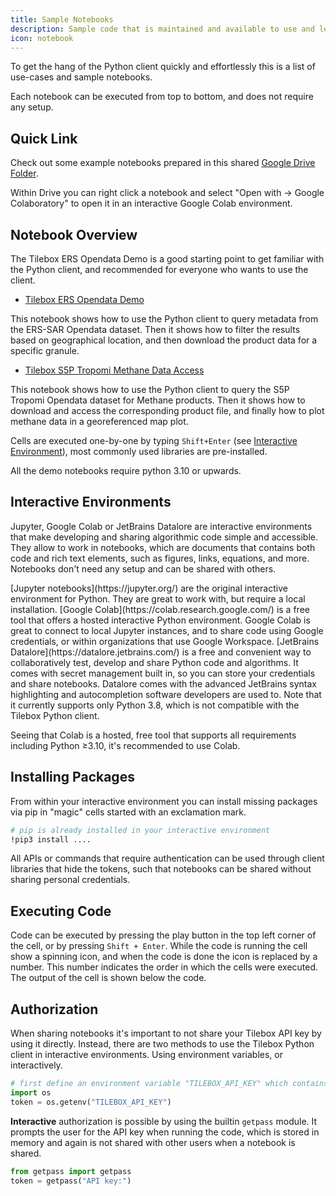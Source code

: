 ```yaml
---
title: Sample Notebooks
description: Sample code that is maintained and available to use and learn from.
icon: notebook
---
```


To get the hang of the Python client quickly and effortlessly this is a list of use-cases and sample notebooks.

Each notebook can be executed from top to bottom, and does not require any setup.

## Quick Link

Check out some example notebooks prepared in this shared [Google Drive Folder](https://drive.google.com/drive/folders/1I7G35LLeB2SmKQJFsyhpSVNyZK9uOeJt).

<Note>
  Within Drive you can right click a notebook and select "Open with -> Google Colaboratory" to open it in an interactive
  Google Colab environment.
</Note>

## Notebook Overview

The Tilebox ERS Opendata Demo is a good starting point to get familiar with the Python client, and recommended for everyone who wants to use the client.

- [Tilebox ERS Opendata Demo](https://colab.research.google.com/drive/1LTYhLKy8m9psMhu0DvANs7hyS3ViVpas)

This notebook shows how to use the Python client to query metadata from the ERS-SAR Opendata dataset.
Then it shows how to filter the results based on geographical location, and then download the product data for a specific granule.

- [Tilebox S5P Tropomi Methane Data Access](https://colab.research.google.com/drive/1eVYARNFnTIeQqBs6gqeay01EDvRk2EI4)

This notebook shows how to use the Python client to query the S5P Tropomi Opendata dataset for Methane products.
Then it shows how to download and access the corresponding product file, and finally how to plot methane data in a georeferenced map plot.

Cells are executed one-by-one by typing `Shift+Enter` (see [Interactive Environment](/tools/jupyter)), most commonly used libraries are pre-installed.

<Note>All the demo notebooks require python 3.10 or upwards.</Note>

## Interactive Environments

Jupyter, Google Colab or JetBrains Datalore are interactive environments that make developing and sharing algorithmic code simple and accessible.
They allow to work in notebooks, which are documents that contains both code and rich text elements, such as figures, links, equations, and more.
Notebooks don't need any setup and can be shared with others.

<AccordionGroup>
  <Accordion title="Jupyter" icon="jupyter">
    [Jupyter notebooks](https://jupyter.org/) are the original interactive environment for Python. They are great to
    work with, but require a local installation.
  </Accordion>
  <Accordion title="Google Colab" icon="colab">
    [Google Colab](https://colab.research.google.com/) is a free tool that offers a hosted interactive Python
    environment. Google Colab is great to connect to local Jupyter instances, and to share code using Google
    credentials, or within organizations that use Google Workspace.
  </Accordion>
  <Accordion title="JetBrains Datalore" icon="datalore">
    [JetBrains Datalore](https://datalore.jetbrains.com/) is a free and convenient way to collaboratively test, develop
    and share Python code and algorithms. It comes with secret management built in, so you can store your credentials
    and share notebooks. Datalore comes with the advanced JetBrains syntax highlighting and autocompletion software
    developers are used to. Note that it currently supports only Python 3.8, which is not compatible with the Tilebox
    Python client.
  </Accordion>
</AccordionGroup>

Seeing that Colab is a hosted, free tool that supports all requirements including Python ≥3.10, it's recommended to use Colab.

## Installing Packages

From within your interactive environment you can install missing packages via pip in "magic" cells started with
an exclamation mark.

```bash
# pip is already installed in your interactive environment
!pip3 install ....
```

All APIs or commands that require authentication can be used through client libraries that hide the tokens, such that
notebooks can be shared without sharing personal credentials.

## Executing Code

Code can be executed by pressing the play button in the top left corner of the cell, or by pressing `Shift + Enter`.
While the code is running the cell show a spinning icon, and when the code is done the icon is replaced by
a number. This number indicates the order in which the cells were executed. The output of the cell is shown below
the code.

## Authorization

When sharing notebooks it's important to not share your Tilebox API key by using it directly.
Instead, there are two methods to use the Tilebox Python client in interactive environments.
Using environment variables, or interactively.

```python Using environment variables to store your API key
# first define an environment variable "TILEBOX_API_KEY" which contains your API key
import os
token = os.getenv("TILEBOX_API_KEY")
```

**Interactive** authorization is possible by using the builtin `getpass` module. It prompts the user for the API key
when running the code, which is stored in memory and again is not shared with other users when a notebook is shared.

```python Interactively providing your API key
from getpass import getpass
token = getpass("API key:")
```
